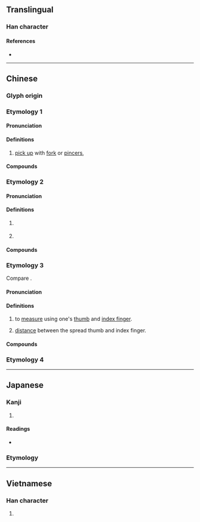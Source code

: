{{also|搋}}
{{character info}}
==Translingual==

===Han character===
{{Han char|rn=64|rad=手|as=03|sn=6|four=57040|canj=QEI|ids=⿰扌叉}}

====References====
* {{Han ref|kx=0418.040|dkj=11804|dj=0764.210|hdz=31832.080|uh=6260|ud=25184|bh=C9EA|bd=51690}}

----

==Chinese==
{{zh-forms|ss=叉}}

===Glyph origin===
{{Han etym}}

===Etymology 1===

====Pronunciation====
{{zh-pron
|m=chā
|c=caa1
|mc=y
|oc=y
|ma=
|cat=
}}

====Definitions====
{{zh-hanzi}}

# [[pick up]] with [[fork]] or [[pincers]], {{zh-alt form|叉|nocap=y}}

====Compounds====
{{zh-der|扠手|扠枒|扠腰|扠門}}

===Etymology 2===

====Pronunciation====
{{zh-pron
|m=
|c=caa5
|mc=
|oc=
|ma=
|cat=
}}

====Definitions====
{{zh-hanzi}}

# {{lb|zh|Cantonese}} {{zh-alt form|䵦|tr=caa5}}
# {{lb|zh|Cantonese}} {{zh-alt form|岔|tr=caa5}} {{zh-only|扠亂}}

====Compounds====
{{zh-der|扠亂|亂扠|扠𢰸|扠𢰸檔|扠涴|扠涴檔|扠汪|烏喱馬扠}}

===Etymology 3===
Compare {{zh-l|拃|measure using one's thumb and middle finger}}.

====Pronunciation====
{{zh-pron
|m=zhǎ
|c=zaa3
|ma=
|cat=v
}}

====Definitions====
{{zh-hanzi}}

# to [[measure]] using one's [[thumb]] and [[index finger]].
# {{lb|zh|classifier}} [[distance]] between the spread thumb and index finger.

====Compounds====
{{zh-der|一扠}}

===Etymology 4===
{{zh-see|搋|v}}

----

==Japanese==

===Kanji===
{{ja-kanji|grade=|rs=手03}}

# {{rfdef|ja|sort=手03}}

====Readings====
* {{ja-readings
|goon=しゃ, せ
|kanon=さ, さい
|kun=さ-す, さて-
}}

===Etymology===
{{ja-kanjitab|さて|yomi=k}}
{{ja-see|さて}}

----

==Vietnamese==

===Han character===
{{vi-readings|reading=xoa, xoá|rs=手03}}

# {{rfdef|vi}}